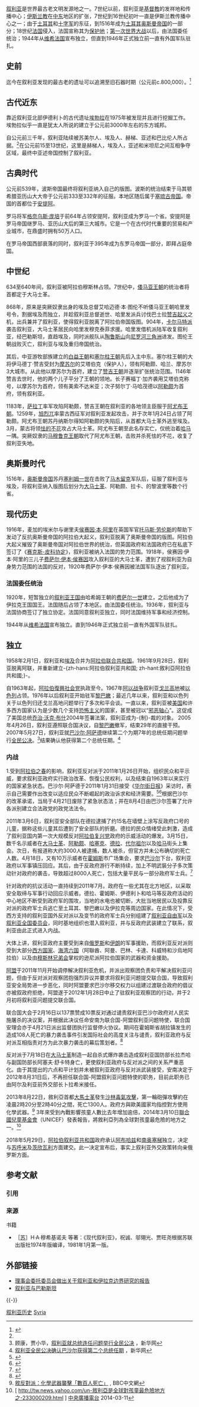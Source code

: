 [[叙利亚|叙利亚]]是世界最古老文明发源地之一。7世纪以前，叙利亚是[[基督教|基督教]]的发祥地和传播中心；[[伊斯兰教|伊斯兰教]]在[[中东|中东]]地区的扩张，7世纪到16世纪初叶一直是伊斯兰教传播中心之一；由于[[土耳其|土耳其]]和[[十字军|十字军]]的东征，到1516年成为[[土耳其|土耳其]][[奥斯曼帝国|奥斯曼帝国]]的一部分；18世纪[[法国|法国]]侵入，法国宣称其为[[保护地|保护地]]；[[第一次世界大战|第一次世界大战]]以后，由法国委任统治；1944年从[[维希法国|维希法国]]宣布独立，但直到1946年正式独立前一直有外国军队驻扎。

==史前==
迄今在叙利亚发现的最古老的遗址可以追溯至旧石器时期（公元前c.800,000）。<ref name="LibraryofCongress">{{cite web |title=Syria: A country Study – Ancient Syria |publisher=Library of Congress |date=Data as of April 1987 |accessdate=5 September 2007 |url=http://ancienthistory.about.com/library/bl/bl_syriaancient.htm |archive-date=2007-03-02 |archive-url=https://web.archive.org/web/20070302230111/http://ancienthistory.about.com/library/bl/bl_syriaancient.htm |dead-url=no }}</ref>

==古代近东==
靠近叙利亚北部伊德利卜的古代遗址[[埃勃拉|埃勃拉]]在1975年被发现并且进行挖掘工作。埃勃拉似乎一直是犹太人所说的建立于公元前3000年左右的东方城邦。

自公元前三千年，叙利亚陆续被苏美尔人、埃及人、赫梯、亚述和巴比伦人所占据。<ref name="LibraryofCongress" />在公元前15至13世纪，这里是赫梯人，埃及人，亚述和米坦尼之间互相争夺区域，最终中亚述帝国控制了叙利亚。
==古典时代==
公元前539年，波斯帝国最终将叙利亚纳入自己的版图。波斯的统治结束于马其顿希腊亚历山大大帝于公元前333至332年的征服。本地区随后属于[[塞琉古帝国|塞琉古帝国]]。帝国的首都位于[[安提阿|安提阿]]。

罗马将军[[格奈乌斯·庞培|格奈乌斯·庞培]]于前64年占领安提阿，叙利亚成为罗马一个省。安提阿是罗马帝国继罗马、亚历山大后的第三大城市。它是一个在古代时代重要的贸易和产业城市，在鼎盛时拥有50万人口。

在罗马帝国西部衰落的同时，叙利亚于395年成为东罗马帝国一部分，即拜占庭帝国。

==中世纪==
{{参见|倭马亚王朝|阿拔斯王朝|图伦王朝|赞吉王朝|阿尤布王朝}}

634至640年间，叙利亚被阿拉伯穆斯林占领。7世纪中，[[倭马亚王朝|倭马亚王朝]]的统治者将首都定于大马士革。

868年，原来是突厥奴隶出身的埃及总督艾哈迈德·本·图伦不听倭马亚王朝哈里发号令，割据埃及而独立，并趁叙利亚总督逝世、哈里发派兵讨伐巴士拉[[赞吉起义|赞吉起义]]之机，出兵兼并了叙利亚，使得叙利亚脱离了阿拉伯帝国版图。904年，[[卡尔马特派|卡尔马特派]]袭击叙利亚，大马士革居民向哈里发穆克泰菲求援。哈里发借机派陆军收复叙利亚，经巴勒斯坦，直趋埃及，同时派舰队从[[陶鲁斯山|陶鲁斯山]]向[[尼罗河三角洲|尼罗河三角洲]]进发。图伦王朝战败灭亡，叙利亚与埃及重归帝国统治。

其后，中亚游牧部族建立的[[白益王朝|白益王朝]]和[[塞尔柱帝国|塞尔柱王朝]]先后入主中东。塞尔柱王朝的大将伊马德丁·赞吉受封为[[摩苏尔|摩苏尔]]的艾塔伯克（保护人），领有阿勒颇、哈兰、摩苏尔3大城市。从此他以摩苏尔为首府，建立了[[赞吉王朝|赞吉王朝]]并逐渐扩张统治范围。1146年赞吉去世时，他的两个儿子平分了王朝的领地。长子赛福丁·加齐袭用艾塔伯克称号，以摩苏尔为首府，领有美索不达米亚；次子努尔丁·马哈茂德以[[阿勒颇|阿勒颇]]为首府，领有叙利亚。

1183年，[[萨拉丁|萨拉丁]]率军攻陷阿勒颇，赞吉王朝在叙利亚的各地领主臣服于[[阿尤布王朝|阿尤布王朝]]。1259年，[[旭烈兀|旭烈兀]]率蒙古西征军对叙利亚发起攻击，并于次年1月24日占领了阿勒颇。阿尤布王朝苏丹纳斯尔得知阿勒颇的失陷后，从首都大马士革外逃至埃及。3月，蒙古将领[[怯的不花|怯的不花]]攻占大马士革。阿尤布王朝至此名存实亡，仅统治着[[哈马|哈马]]一隅。突厥奴隶的[[马穆鲁克王朝|马穆鲁克王朝]]取代了阿尤布王朝，击败并杀死怯的不花，收复了叙利亚失地。

==奥斯曼时代==
{{扩充章节}}
1516年，[[奥斯曼帝国|奥斯曼帝国]]苏丹[[塞利姆一世|塞利姆一世]]在击败了[[马木留克|马木留克]]军队后，征服了叙利亚与埃及，将叙利亚纳入版图后划分为[[大马士革省|大马士革]]、阿勒颇、拉卡、的黎波里等数个行省。

==现代历史==
{{条目|法屬敘利亞託管地|鄂圖曼帝國的分裂}}

1916年，麦加的埃米尔与谢里夫[[侯赛因·本·阿里|侯赛因·本·阿里]]在英国军官[[托马斯·劳伦斯|托马斯·劳伦斯]]的帮助下发动了反抗奥斯曼帝国的阿拉伯大起义，叙利亚脱离了奥斯曼帝国的版图。阿拉伯大起义摧毁了奥斯曼帝国对阿拉伯世界的统治，但英国政府和法国政府已在私底下签订了《[[赛克斯-皮科协定|赛克斯-皮科协定]]》，叙利亚被纳入法国的势力范围。1918年，侯赛因·伊本·阿里的三儿子[[费萨尔·伊本·侯赛因|费萨尔·伊本·侯赛因]]攻入叙利亚的大马士革，遭到了视叙利亚为自身势力范围的法国的反对，1920年费萨尔·伊本·侯赛因被法国军队逐出了叙利亚。
===法国委任统治===
1920年，短暂独立的[[叙利亚王国|叙利亚王国]]由哈希姆王朝的[[费萨尔一世_(伊拉克)|费萨尔一世]]建立，之后他成为了伊拉克王国国王。法国随后占领了本地区。由法国委任统治。1936年，叙利亚与法国协商签订了独立协定。法国同意叙利亚独立，同时法国维持军事和经济控制。

1944年从[[维希法国|维希法国]]宣布独立。直到1946年正式独立前一直有外国军队驻扎。

==独立==
1958年2月1日，叙利亚和[[埃及|埃及]]合并为[[阿拉伯联合共和国|阿拉伯联合共和国]]。1961年9月28日，叙利亚脱离阿联，并重新建立-{zh-hans:阿拉伯叙利亚共和国; zh-hant:敘利亞阿拉伯共和國;}-。

自1963年起，[[阿拉伯復興社会党|阿拉伯復興社会党]]执政至今。1967年[[阿以战争|阿以战争]]叙利亚[[戈兰高地|戈兰高地]]被[[以色列|以色列]]占领。1976年以后叙利亚开始驻军[[黎巴嫩|黎巴嫩]]；最近几年以来，叙利亚和以色列关于以色列归还戈兰高地问题举行了多次和平会谈。一直以来，叙利亚被[[美国|美国]]和许多西方国家认为是少数几个支持[[恐怖主义|恐怖主义]]的国家，甚至被冠以“[[邪恶轴心|邪恶轴心]]”。这促成了美国总统[[乔治·沃克·布什|乔治·沃克·布什]]2004年签署法案，叙利亚成为-{制}-裁的对象。
2005年4月26日，叙利亚遵照联合国决议，自[[黎巴嫩|黎巴嫩]]撤军，结束29年的直接干预。2007年5月27日，叙利亚就[[巴沙尔·阿萨德|巴沙尔·阿萨德]]继续第二个为期7年的总统任期问题举行[[全民公决|全民公决]]。<ref>顾康，贾小华，[http://news.xinhuanet.com/world/2007-05/27/content_6159698.htm 叙利亚就总统连任问题举行全民公决] {{Wayback|url=http://news.xinhuanet.com/world/2007-05/27/content_6159698.htm |date=20081210202054 }}，新华网</ref>结果确认他获得第二个总统任期。<ref>[http://news.xinhuanet.com/world/2007-05/29/content_6169855.htm 叙利亚全民公决确认巴沙尔获得第二个总统任期] {{Wayback|url=http://news.xinhuanet.com/world/2007-05/29/content_6169855.htm |date=20081210202100 }}，新华网</ref>

=== 内战 ===
{{主条目|叙利亚内战}}
1.受到[[阿拉伯之春|阿拉伯之春]]的影响，叙利亚反对派于2011年1月26日开始，组织民众和平示威，要求叙利亚政府实行政治改革、恢復公民权利，以及结束自1963年以来实行的国家紧急状态。巴沙尔·阿萨德于2011年1月31日接受《[[华尔街日报|华尔街日报]]》采访时，表示自己需要作出改变以适应民众不断崛起的政治诉求和经济需要。<ref>{{cite web |url=http://online.wsj.com/article/SB10001424052748703833204576114712441122894.html |title=Interview With Syrian President Bashar al-Assad |publisher=wsj.com |date= |accessdate=2011-01-31 |archive-date=2011-01-31 |archive-url=https://web.archive.org/web/20110131090829/http://online.wsj.com/article/SB10001424052748703833204576114712441122894.html |dead-url=no }}</ref><ref>{{cite web |url=http://online.wsj.com/article/SB10001424052748704832704576114340735033236.html |title=Syria Strongman: Time for 'Reform' |publisher=wsj.com |date= |accessdate=2011-01-31 |archive-date=2011-01-31 |archive-url=https://web.archive.org/web/20110131022339/http://online.wsj.com/article/SB10001424052748704832704576114340735033236.html |dead-url=no }}</ref>根据巴沙尔的改革承诺，当局于4月21日废除了紧急状态法；并在8月4日由巴沙尔签署了允许各派别建立合法政党的政党法法令。

2011年3月6日，叙利亚安全部队在德拉逮捕了约15名在墙壁上涂写反政府口号的儿童，据称这些儿童其后遭到了安全部队的折磨。德拉的民众情绪受此刺激，造成了叙利亚国内第一次大规模反对[[阿拉伯复兴党|阿拉伯复兴党]]政府的示威活动的爆发。3月15日，数千名示威者在[[大马士革|大马士革]]、[[阿勒颇|阿勒颇]]、[[哈塞克|哈塞克]]、[[德拉|德拉]]、[[代尔祖尔|代尔祖尔]]以及[[哈马|哈马]]街头上集会。次日，有报道称大约3000人被逮捕，数人被杀，但官方并未公布确切的死亡人数。4月18日，又有10万示威者在[[霍姆斯_(叙利亚)|霍姆斯]]市广场集会，要求[[巴沙尔·阿萨德|巴沙尔]]下台，叙利亚政府以军事镇压回应。其后，由于反政府游行不断持续，加上不明武裝分子多次策动针对政府的袭击，导致超过8000人死亡，包括大量平民与一部分政府军士兵。<ref>{{cite web|url=http://news.xinhuanet.com/mil/2012-03/16/c_122844480.htm|title=叙利亚冲突一周年 联合国呼吁结束一切暴力|accessdate=2016-05-18|archive-date=2016-08-07|archive-url=https://web.archive.org/web/20160807192349/http://news.xinhuanet.com/mil/2012-03/16/c_122844480.htm|dead-url=no}}</ref>

针对政府的抗议活动一直持续到2011年7月。政府在一些尤其在北方地区，以采取安全取缔与军事行动回应示威者。德拉、霍姆斯、伊德利卜和哈马等反政府活动的 中心地区不断受到政府军的围攻，当地的水电也被切断，大批当地居民以及投靠反对派的政府军士兵逃亡至土耳其、黎巴嫩以及伊拉克等周边国家。在此情况下，受西方支持的叙利亚国外反对派以及变节的政府军士兵分别组建了[[自由叙利亚军|叙利亚自由军]]以及[[叙利亚全国委员会|叙利亚全国委员会]]，同时基地组织也潜入叙利亚，并与反政府武装建立了联系，叙利亚由此正式进入内战。

大体上讲，叙利亚政府主要受到来自[[俄罗斯|俄罗斯]]和[[伊朗|伊朗]]的军事援助，而叙利亚反对派则受到大部分[[西方世界|西方国家]]、[[波斯湾阿拉伯国家|海湾六国]]（阿聯酋、阿曼、巴林、卡達、科威特和沙烏地阿拉伯）以及由[[穆斯林兄弟会|穆斯林兄弟会]]掌权的逊尼派阿拉伯国家的武器和资金援助。

[[阿拉伯国家联盟|阿盟]]于2011年11月开始调停解决叙利亚危机，并派出观察团负责和平解决叙利亚问题，但由于反对派对观察团抱强烈异议并要求将叙利亚问题提交联合国，导致叙利亚安全局势进一步恶化，同时阿盟要求巴沙尔移交权力以组建过渡联合政府的倡议亦被叙政府拒绝，阿盟遂于2012年1月28日中止了驻叙利亚观察团的行动，并于2月初将叙利亚问题提交联合国。

联合国大会于2月16日以137票赞成10票反对通过谴责叙利亚巴沙尔政府对人民实施屠杀的决议案，并根据此决议任命安南为联合国-阿盟叙利亚问题特使，联合国安理会亦于4月21日派出监督团执行监督停火协议。期间在霍姆斯省胡拉镇发生的造成108人死亡的暴力袭击事件引发国际社会的高度关注与谴责，叙利亚政府与反对派互相指责对方为此次暴力袭击的幕后策划者。<ref>{{cite web|url=http://news.sina.com.cn/w/2012-06-01/092024517913.shtml|title=叙政府指反对派制造胡拉惨案 意挑起外国军事干预|accessdate=2014-12-03|archive-date=2016-03-04|archive-url=https://web.archive.org/web/20160304102135/http://news.sina.com.cn/w/2012-06-01/092024517913.shtml|dead-url=no}}</ref>

反对派于7月18日在[[大马士革|大马士革]]制造一起自杀式爆炸袭击造成叙利亚国防部长拉杰哈与副国防部长阿塞夫·舒卡特身亡，更使叙利亚政府与反对派之间的关系严重恶化。由于其提出的六点和平计划并未被叙利亚政府与反对派武装接受，安南决定于2012年8月31日后，不再担任联合国-阿盟叙利亚问题特使的职务，目前此职务已由阿尔及利亚前外交部长卜拉希米接任。

2013年8月22日，敘利亞首都[[大馬士革|大馬士革]]發生[[沙林|沙林]][[2013年8月叙利亚化武袭击事件|毒氣攻擊]]，第一輪砲彈攻擊約在凌晨2時20分至2時40分之間，死亡1300人。政府方與歐美國家均指控對方使用化學武器。<ref>[http://www.bbc.co.uk/zhongwen/trad/world/2013/08/130821_syria_chemical_attack.shtml 敘反對派：化學武器襲擊「數百人死亡」] {{Wayback|url=http://www.bbc.co.uk/zhongwen/trad/world/2013/08/130821_syria_chemical_attack.shtml |date=20141018161447 }}, BBC中文網</ref>
3年來受到內戰影響孩童人數比去年增加逾倍，2014年3月10日[[聯合國兒童基金會|聯合國兒童基金會]]（UNICEF）發表報告，將敘利亞列為全球對孩童最危險的地方之一。<ref>[ http://tw.news.yahoo.com/un-敘利亞是全球對孩童最危險地方之-233000209.html {{Wayback|url=http://tw.news.yahoo.com/un-%E6%95%98%E5%88%A9%E4%BA%9E%E6%98%AF%E5%85%A8%E7%90%83%E5%B0%8D%E5%AD%A9%E7%AB%A5%E6%9C%80%E5%8D%B1%E9%9A%AA%E5%9C%B0%E6%96%B9%E4%B9%8B-233000209.html |date=20190619115336 }}] [[中央廣播電台|中央廣播電台]] 2014-03-11</ref>

2018年5月29日，[[阿拉伯叙利亚共和国|阿拉伯叙利亚共和国]]政府承认[[阿布哈兹|阿布哈兹]]和[[南奥塞梯|南奥塞梯]]独立，决定与[[苏呼米|苏呼米]]及[[茨欣瓦利|茨欣瓦利]]方面建交。此一决定宣布后，事实上叙利亚外交政策转向亲俄罗斯方面。

== 参考文献 ==
=== 引用 ===
{{Reflist|2}}

=== 来源 ===
;书籍
* ［[[苏联|苏]]］H·A·穆希基诺夫 等著：《现代叙利亚》，祝诚、邬翎光、贾旺尧根据苏联出版社1974年版编译，1981年1月第一版。

== 外部链接 ==
* [http://www.wdl.org/zh/item/400/ 理事会委托委员会做出关于叙利亚和伊拉克边界研究的报告]{{Wayback|url=http://www.wdl.org/zh/item/400/ |date=20150208213521 }}
* [http://www.wdl.org/zh/item/11774/ 叙利亚与巴勒斯坦]{{Wayback|url=http://www.wdl.org/zh/item/11774/ |date=20150313184202 }}

{{-}}
{{亚洲题目|历史}}

[[Category:叙利亚历史|]]
[[Category:亞洲各國歷史|Syria]]
